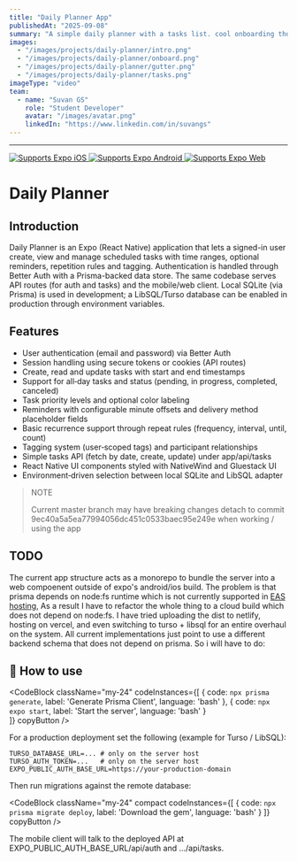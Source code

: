 ```yaml
---
title: "Daily Planner App"
publishedAt: "2025-09-08"
summary: "A simple daily planner with a tasks list. cool onboarding tho. WIP"
images:
  - "/images/projects/daily-planner/intro.png"
  - "/images/projects/daily-planner/onboard.png"
  - "/images/projects/daily-planner/gutter.png"
  - "/images/projects/daily-planner/tasks.png"
imageType: "video"
team:
  - name: "Suvan GS"
    role: "Student Developer"
    avatar: "/images/avatar.png"
    linkedIn: "https://www.linkedin.com/in/suvangs"
---
```

<Media
  src="https://youtu.be/2Y4Ov-cDdjA"
  aspectRatio="16/9"
  radius="xl"
/>

---

<p>
  <a href="https://itunes.apple.com/app/apple-store/id982107779">
    <img alt="Supports Expo iOS" longdesc="Supports Expo iOS" src="https://img.shields.io/badge/iOS-4630EB.svg?style=flat-square&logo=APPLE&labelColor=999999&logoColor=fff" />
  </a>
  <a href="https://play.google.com/store/apps/details?id=host.exp.exponent&referrer=blankexample">
    <img alt="Supports Expo Android" longdesc="Supports Expo Android" src="https://img.shields.io/badge/Android-4630EB.svg?style=flat-square&logo=ANDROID&labelColor=A4C639&logoColor=fff" />
  </a>
  <a href="https://docs.expo.dev/workflow/web/">
    <img alt="Supports Expo Web" longdesc="Supports Expo Web" src="https://img.shields.io/badge/web-4630EB.svg?style=flat-square&logo=GOOGLE-CHROME&labelColor=4285F4&logoColor=fff" />
  </a>
</p>

# Daily Planner

## Introduction
Daily Planner is an Expo (React Native) application that lets a signed-in user create, view and manage scheduled tasks with time ranges, optional reminders, repetition rules and tagging. Authentication is handled through Better Auth with a Prisma-backed data store. The same codebase serves API routes (for auth and tasks) and the mobile/web client. Local SQLite (via Prisma) is used in development; a LibSQL/Turso database can be enabled in production through environment variables.

## Features
- User authentication (email and password) via Better Auth
- Session handling using secure tokens or cookies (API routes)
- Create, read and update tasks with start and end timestamps
- Support for all‑day tasks and status (pending, in progress, completed, canceled)
- Task priority levels and optional color labeling
- Reminders with configurable minute offsets and delivery method placeholder fields
- Basic recurrence support through repeat rules (frequency, interval, until, count)
- Tagging system (user‑scoped tags) and participant relationships
- Simple tasks API (fetch by date, create, update) under <InlineCode>app/api/tasks</InlineCode>
- React Native UI components styled with NativeWind and Gluestack UI
- Environment‑driven selection between local SQLite and LibSQL adapter

> NOTE
>
> Current master branch may have breaking changes detach to commit <InlineCode>9ec40a5a5ea77994056dc451c0533baec95e249e</InlineCode> when working / using the app

## TODO

The current app structure acts as a monorepo to bundle the server into a web compoenent outside of expo's android/ios build. The problem is that prisma depends on <InlineCode>node:fs</InlineCode> runtime which is not currently supported in [EAS hosting](https://docs.expo.dev/eas/hosting/reference/worker-runtime/#nodejs-compatibility), As a result I have to refactor the whole thing to a cloud build which does not depend on <InlineCode>node:fs</InlineCode>. I have tried uploading the <InlineCode>dist</InlineCode> to netlify, hosting on vercel, and even switching to turso + libsql for an entire overhaul on the system. All current implementations just point to use a different backend schema that does not depend on prisma.
So i will have to do:

<Checkbox
  label="Remove prisma implementation"
/>
<Checkbox
  label="check expo-sqlite feasability for better-auth"
/>
<Checkbox
  label="Refactor backend to make calls to server (hono-ts) if expo-sqlite does not work out"
/>
<Checkbox
  label="Refactor logic to work on only cloud / only local build based on option 2"
/>

## 🚀 How to use

<CodeBlock
  className="my-24"
  codeInstances={[
    {
      code: `npx prisma generate`,
      label: 'Generate Prisma Client',
      language: 'bash'
    },
    {
      code: `npx expo start`,
      label: 'Start the server',
      language: 'bash'
    }    
  ]}
  copyButton
/>


For a production deployment set the following (example for Turso / LibSQL):

```
TURSO_DATABASE_URL=... # only on the server host
TURSO_AUTH_TOKEN=...   # only on the server host
EXPO_PUBLIC_AUTH_BASE_URL=https://your-production-domain
```

Then run migrations against the remote database:

<CodeBlock
  className="my-24"
  compact
  codeInstances={[
    {
      code: `npx prisma migrate deploy`,
      label: 'Download the gem',
      language: 'bash'
    }
  ]}
  copyButton
/>

The mobile client will talk to the deployed API at <InlineCode>EXPO_PUBLIC_AUTH_BASE_URL/api/auth</InlineCode> and <InlineCode>.../api/tasks</InlineCode>.


